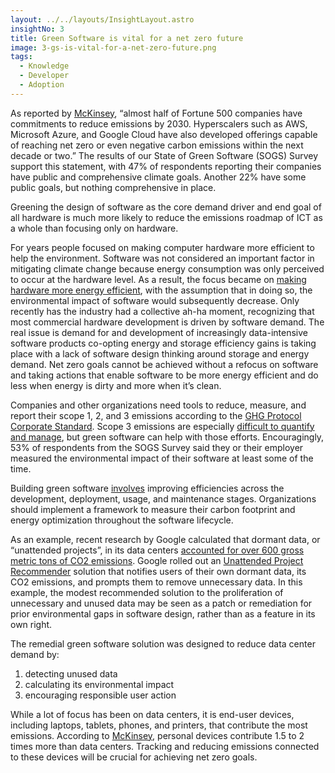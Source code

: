 ```yaml
---
layout: ../../layouts/InsightLayout.astro
insightNo: 3
title: Green Software is vital for a net zero future
image: 3-gs-is-vital-for-a-net-zero-future.png
tags:
  - Knowledge
  - Developer
  - Adoption
---
```


As reported by [McKinsey](https://www.mckinsey.com/capabilities/mckinsey-digital/our-insights/tech-forward/making-software-and-data-architectures-more-sustainable), “almost half of Fortune 500 companies have commitments to reduce emissions by 2030. Hyperscalers such as AWS, Microsoft Azure, and Google Cloud have also developed offerings capable of reaching net zero or even negative carbon emissions within the next decade or two.” The results of our State of Green Software (SOGS) Survey support this statement, with 47% of respondents reporting their companies have public and comprehensive climate goals. Another 22% have some public goals, but nothing comprehensive in place.

Greening the design of software as the core demand driver and end goal of all hardware is much more likely to reduce the emissions roadmap of ICT as a whole than focusing only on hardware.

For years people focused on making computer hardware more efficient to help the environment. Software was not considered an important factor in mitigating climate change because energy consumption was only perceived to occur at the hardware level. As a result, the focus became on [making hardware more energy efficient](https://ieeexplore.ieee.org/document/8988834), with the assumption that in doing so, the environmental impact of software would subsequently decrease. Only recently has the industry had a collective ah-ha moment, recognizing that most commercial hardware development is driven by software demand. The real issue is demand for and development of increasingly data-intensive software products co-opting energy and storage efficiency gains is taking place with a lack of software design thinking around storage and energy demand. Net zero goals cannot be achieved without a refocus on software and taking actions that enable software to be more energy efficient and do less when energy is dirty and more when it’s clean.

Companies and other organizations need tools to reduce, measure, and report their scope 1, 2, and 3 emissions according to the [GHG Protocol Corporate Standard](https://ghgprotocol.org/corporate-standard). Scope 3 emissions are especially [difficult to quantify and manage](https://www.thoughtworks.com/en-us/insights/articles/three-ways-clean-tech-can-help-you-tackle-scope-three-emissions), but green software can help with those efforts. Encouragingly, 53% of respondents from the SOGS Survey said they or their employer measured the environmental impact of their software at least some of the time.

Building green software [involves](https://www.tcs.com/what-we-do/research/white-paper/greening-software-net-zero-emissions-sustainability) improving efficiencies across the development, deployment, usage, and maintenance stages. Organizations should implement a framework to measure their carbon footprint and energy optimization throughout the software lifecycle.

As an example, recent research by Google calculated that dormant data, or “unattended projects”, in its data centers [accounted for over 600 gross metric tons of CO2 emissions](https://cloud.google.com/blog/topics/sustainability/new-tools-to-measure-and-reduce-your-environmental-impact?utm_medium=podcast&utm_source=bcast&utm_campaign=environment-variables). Google rolled out an [Unattended Project Recommender](https://cloud.google.com/blog/products/identity-security/google-cloud-launches-unattended-project-recommender) solution that notifies users of their own dormant data, its CO2 emissions, and prompts them to remove unnecessary data. In this example, the modest recommended solution to the proliferation of unnecessary and unused data may be seen as a patch or remediation for prior environmental gaps in software design, rather than as a feature in its own right.

The remedial green software solution was designed to reduce data center demand by:

1.  detecting unused data
2.  calculating its environmental impact
3.  encouraging responsible user action

While a lot of focus has been on data centers, it is end-user devices, including laptops, tablets, phones, and printers, that contribute the most emissions. According to [McKinsey](https://www.mckinsey.com/capabilities/mckinsey-digital/our-insights/the-green-it-revolution-a-blueprint-for-cios-to-combat-climate-change), personal devices contribute 1.5 to 2 times more than data centers. Tracking and reducing emissions connected to these devices will be crucial for achieving net zero goals.
